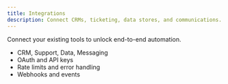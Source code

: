 ```yaml
---
title: Integrations
description: Connect CRMs, ticketing, data stores, and communications.
---
```


Connect your existing tools to unlock end-to-end automation.

<YouTube videoId="dQw4w9WgXcQ" />

- CRM, Support, Data, Messaging
- OAuth and API keys
- Rate limits and error handling
- Webhooks and events
